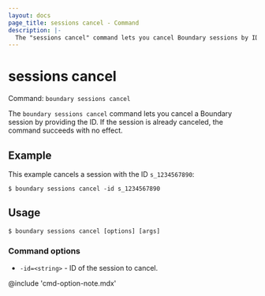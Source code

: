 ```yaml
---
layout: docs
page_title: sessions cancel - Command
description: |-
  The "sessions cancel" command lets you cancel Boundary sessions by ID.
---
```


# sessions cancel

Command: `boundary sessions cancel`

The `boundary sessions cancel` command lets you cancel a Boundary session by providing the ID.
If the session is already canceled, the command succeeds with no effect.

## Example

This example cancels a session with the ID `s_1234567890`:

```shell-session
$ boundary sessions cancel -id s_1234567890
```

## Usage

<CodeBlockConfig hideClipboard>

```shell-session
$ boundary sessions cancel [options] [args]
```

</CodeBlockConfig>

### Command options

- `-id=<string>` - ID of the session to cancel.

@include 'cmd-option-note.mdx'
